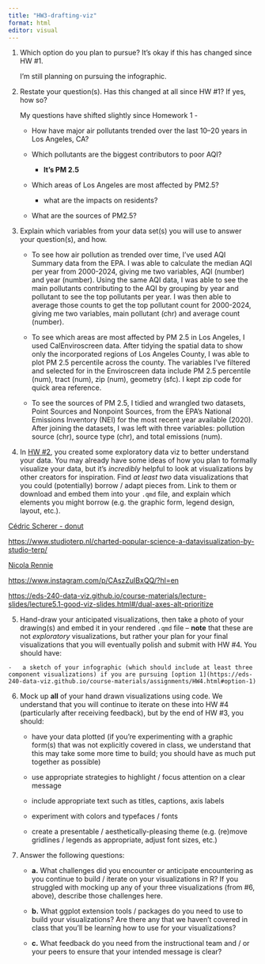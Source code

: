 ```yaml
---
title: "HW3-drafting-viz"
format: html
editor: visual
---
```


1.  Which option do you plan to pursue? It’s okay if this has changed since HW #1.

    I'm still planning on pursuing the infographic.

2.  Restate your question(s). Has this changed at all since HW #1? If yes, how so?

    My questions have shifted slightly since Homework 1 -

    -   How have major air pollutants trended over the last 10–20 years in Los Angeles, CA?

    -   Which pollutants are the biggest contributors to poor AQI?

        -   **It's PM 2.5**

    -   Which areas of Los Angeles are most affected by PM2.5?

        -   what are the impacts on residents?

    -   What are the sources of PM2.5?

3.  Explain which variables from your data set(s) you will use to answer your question(s), and how.

    -   To see how air pollution as trended over time, I've used AQI Summary data from the EPA. I was able to calculate the median AQI per year from 2000-2024, giving me two variables, AQI (number) and year (number). Using the same AQI data, I was able to see the main pollutants contributing to the AQI by grouping by year and pollutant to see the top pollutants per year. I was then able to average those counts to get the top pollutant count for 2000-2024, giving me two variables, main pollutant (chr) and average count (number).

    -   To see which areas are most affected by PM 2.5 in Los Angeles, I used CalEnviroscreen data. After tidying the spatial data to show only the incorporated regions of Los Angeles County, I was able to plot PM 2.5 percentile across the county. The variables I've filtered and selected for in the Enviroscreen data include PM 2.5 percentile (num), tract (num), zip (num), geometry (sfc). I kept zip code for quick area reference.

    -   To see the sources of PM 2.5, I tidied and wrangled two datasets, Point Sources and Nonpoint Sources, from the EPA's National Emissions Inventory (NEI) for the most recent year available (2020). After joining the datasets, I was left with three variables: pollution source (chr), source type (chr), and total emissions (num).

4.  In [HW #2](https://eds-240-data-viz.github.io/course-materials/assignments/HW2.html), you created some exploratory data viz to better understand your data. You may already have some ideas of how you plan to formally visualize your data, but it’s *incredibly* helpful to look at visualizations by other creators for inspiration. Find *at least two* data visualizations that you could (potentially) borrow / adapt pieces from. Link to them or download and embed them into your `.qmd` file, and explain which elements you might borrow (e.g. the graphic form, legend design, layout, etc.).

[Cédric Scherer - donut](https://www.cedricscherer.com/top/dataviz/#variousclients)

<https://www.studioterp.nl/charted-popular-science-a-datavisualization-by-studio-terp/>

[Nicola Rennie](https://github.com/nrennie)

<https://www.instagram.com/p/CAszZuIBxQQ/?hl=en>

<https://eds-240-data-viz.github.io/course-materials/lecture-slides/lecture5.1-good-viz-slides.html#/dual-axes-alt-prioritize>

5.  Hand-draw your anticipated visualizations, then take a photo of your drawing(s) and embed it in your rendered `.qmd` file – **note** that these are not *exploratory* visualizations, but rather your plan for your final visualizations that you will eventually polish and submit with HW #4. You should have:

```         
-   a sketch of your infographic (which should include at least three component visualizations) if you are pursuing [option 1](https://eds-240-data-viz.github.io/course-materials/assignments/HW4.html#option-1)
```

6.  Mock up **all** of your hand drawn visualizations using code. We understand that you will continue to iterate on these into HW #4 (particularly after receiving feedback), but by the end of HW #3, you should:

    -   have your data plotted (if you’re experimenting with a graphic form(s) that was not explicitly covered in class, we understand that this may take some more time to build; you should have as much put together as possible)

    -   use appropriate strategies to highlight / focus attention on a clear message

    -   include appropriate text such as titles, captions, axis labels

    -   experiment with colors and typefaces / fonts

    -   create a presentable / aesthetically-pleasing theme (e.g. (re)move gridlines / legends as appropriate, adjust font sizes, etc.)

7.  Answer the following questions:

    -   **a.** What challenges did you encounter or anticipate encountering as you continue to build / iterate on your visualizations in R? If you struggled with mocking up any of your three visualizations (from #6, above), describe those challenges here.

    -   **b.** What ggplot extension tools / packages do you need to use to build your visualizations? Are there any that we haven’t covered in class that you’ll be learning how to use for your visualizations?

    -   **c.** What feedback do you need from the instructional team and / or your peers to ensure that your intended message is clear?
